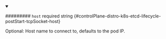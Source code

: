 
<details className="config-field" data-expandable="false" open>
<summary>

######### `host` <span className="config-field-required" data-required="false">required</span> <span className="config-field-type">string</span> <span className="config-field-default"></span> <span className="config-field-enum"></span> {#controlPlane-distro-k8s-etcd-lifecycle-postStart-tcpSocket-host}

Optional: Host name to connect to, defaults to the pod IP.

</summary>



</details>
